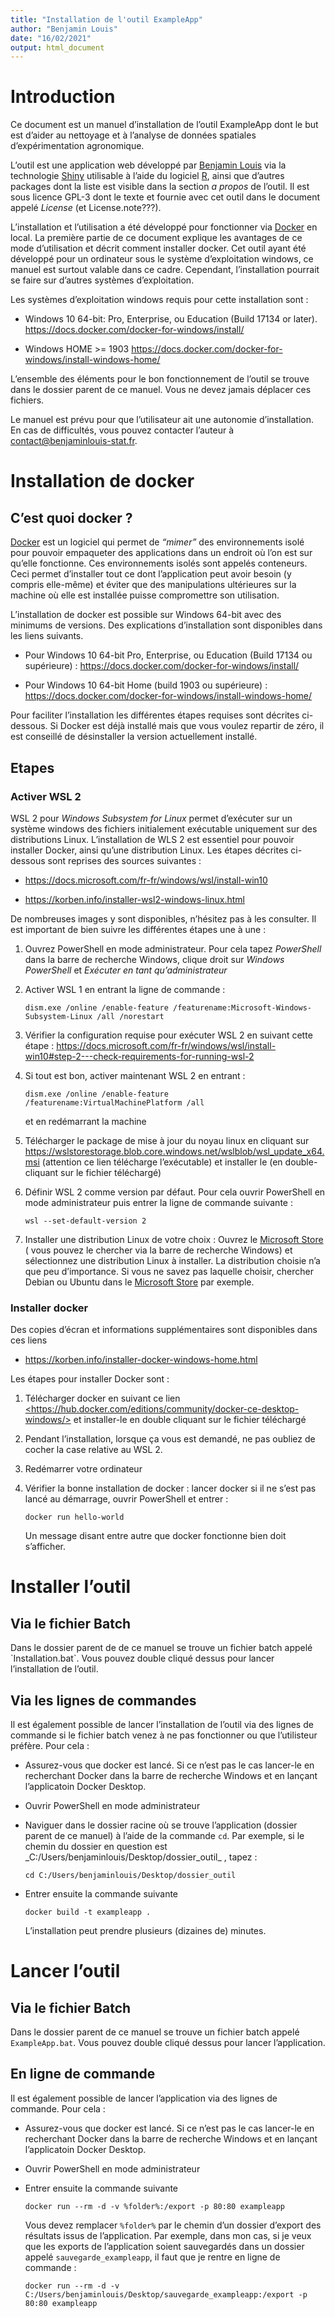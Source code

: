 ```yaml
---
title: "Installation de l'outil ExampleApp"
author: "Benjamin Louis"
date: "16/02/2021"
output: html_document
---
```


# Introduction

Ce document est un manuel d'installation de l'outil ExampleApp dont le but est d'aider au nettoyage et à l'analyse de données spatiales d'expérimentation agronomique.

L'outil est une application web développé par [Benjamin Louis](https://benjaminlouis-stat.fr/ "URL developpeur") via la technologie [Shiny](https://shiny.rstudio.com/) utilisable à l'aide du logiciel [R](https://www.r-project.org/), ainsi que d'autres packages dont la liste est visible dans la section *a propos* de l'outil. Il est sous licence GPL-3 dont le texte et fournie avec cet outil dans le document appelé *License* (et License.note???).

L'installation et l'utilisation a été développé pour fonctionner via [Docker](https://www.docker.com/ "docker") en local. La première partie de ce document explique les avantages de ce mode d'utilisation et décrit comment installer docker. Cet outil ayant été développé pour un ordinateur sous le système d'exploitation windows, ce manuel est surtout valable dans ce cadre. Cependant, l'installation pourrait se faire sur d'autres systèmes d'exploitation.

Les systèmes d'exploitation windows requis pour cette installation sont :

-   Windows 10 64-bit: Pro, Enterprise, ou Education (Build 17134 or later). [https://docs.docker.com/docker-for-windows/install/]()

-   Windows HOME \>= 1903 [https://docs.docker.com/docker-for-windows/install-windows-home/]()

L'ensemble des éléments pour le bon fonctionnement de l'outil se trouve dans le dossier parent de ce manuel. Vous ne devez jamais déplacer ces fichiers.

Le manuel est prévu pour que l'utilisateur ait une autonomie d'installation. En cas de difficultés, vous pouvez contacter l'auteur à [contact\@benjaminlouis-stat.fr](contact@benjaminlouis-stat.fr).

# Installation de docker

## C'est quoi docker ?

[Docker](https://www.docker.com/ "docker") est un logiciel qui permet de *"mimer"* des environnements isolé pour pouvoir empaqueter des applications dans un endroit où l'on est sur qu'elle fonctionne. Ces environnements isolés sont appelés conteneurs. Ceci permet d'installer tout ce dont l'application peut avoir besoin (y compris elle-même) et éviter que des manipulations ultérieures sur la machine où elle est installée puisse compromettre son utilisation.

L'installation de docker est possible sur Windows 64-bit avec des minimums de versions. Des explications d'installation sont disponibles dans les liens suivants.

-   Pour Windows 10 64-bit Pro, Enterprise, ou Education (Build 17134 ou supérieure) : <https://docs.docker.com/docker-for-windows/install/>

-   Pour Windows 10 64-bit Home (build 1903 ou supérieure) : <https://docs.docker.com/docker-for-windows/install-windows-home/>

Pour faciliter l'installation les différentes étapes requises sont décrites ci-dessous. Si Docker est déjà installé mais que vous voulez repartir de zéro, il est conseillé de désinstaller la version actuellement installé.

## Etapes

### Activer WSL 2

WSL 2 pour *Windows Subsystem for Linux* permet d'exécuter sur un système windows des fichiers initialement exécutable uniquement sur des distributions Linux. L'installation de WLS 2 est essentiel pour pouvoir installer Docker, ainsi qu'une distribution Linux. Les étapes décrites ci-dessous sont reprises des sources suivantes :

-   <https://docs.microsoft.com/fr-fr/windows/wsl/install-win10>

-   <https://korben.info/installer-wsl2-windows-linux.html>

De nombreuses images y sont disponibles, n'hésitez pas à les consulter. Il est important de bien suivre les différentes étapes une à une :

1.  Ouvrez PowerShell en mode administrateur. Pour cela tapez *PowerShell* dans la barre de recherche Windows, clique droit sur *Windows PowerShell* et *Exécuter en tant qu'administrateur*

2.  Activer WSL 1 en entrant la ligne de commande :

        dism.exe /online /enable-feature /featurename:Microsoft-Windows-Subsystem-Linux /all /norestart

3.  Vérifier la configuration requise pour exécuter WSL 2 en suivant cette étape : <https://docs.microsoft.com/fr-fr/windows/wsl/install-win10#step-2---check-requirements-for-running-wsl-2>

4.  Si tout est bon, activer maintenant WSL 2 en entrant :

        dism.exe /online /enable-feature /featurename:VirtualMachinePlatform /all 

    et en redémarrant la machine

5.  Télécharger le package de mise à jour du noyau linux en cliquant sur <https://wslstorestorage.blob.core.windows.net/wslblob/wsl_update_x64.msi> (attention ce lien télécharge l'exécutable) et installer le (en double-cliquant sur le fichier téléchargé)

6.  Définir WSL 2 comme version par défaut. Pour cela ouvrir PowerShell en mode administrateur puis entrer la ligne de commande suivante :

        wsl --set-default-version 2

7.  Installer une distribution Linux de votre choix : Ouvrez le [Microsoft Store](https://aka.ms/wslstore) ( vous pouvez le chercher via la barre de recherche Windows) et sélectionnez une distribution Linux à installer. La distribution choisie n'a que peu d'importance. Si vous ne savez pas laquelle choisir, chercher Debian ou Ubuntu dans le [Microsoft Store](https://aka.ms/wslstore) par exemple.

### Installer docker

Des copies d'écran et informations supplémentaires sont disponibles dans ces liens

-   <https://korben.info/installer-docker-windows-home.html>

Les étapes pour installer Docker sont :

1.  Télécharger docker en suivant ce lien [<https://hub.docker.com/editions/community/docker-ce-desktop-windows/>](https://hub.docker.com/editions/community/docker-ce-desktop-windows/){.uri} et installer-le en double cliquant sur le fichier téléchargé

2.  Pendant l'installation, lorsque ça vous est demandé, ne pas oubliez de cocher la case relative au WSL 2.

3.  Redémarrer votre ordinateur

4.  Vérifier la bonne installation de docker : lancer docker si il ne s'est pas lancé au démarrage, ouvrir PowerShell et entrer :

        docker run hello-world

    Un message disant entre autre que docker fonctionne bien doit s'afficher.

# Installer l'outil

## Via le fichier Batch

Dans le dossier parent de de ce manuel se trouve un fichier batch appelé \`Installation.bat\`. Vous pouvez double cliqué dessus pour lancer l'installation de l'outil.

## Via les lignes de commandes

Il est également possible de lancer l'installation de l'outil via des lignes de commande si le fichier batch venez à ne pas fonctionner ou que l'utilisteur préfère. Pour cela :

-   Assurez-vous que docker est lancé. Si ce n'est pas le cas lancer-le en recherchant Docker dans la barre de recherche Windows et en lançant l'applicatoin Docker Desktop.

-   Ouvrir PowerShell en mode administrateur

-   Naviguer dans le dossier racine où se trouve l'application (dossier parent de ce manuel) à l'aide de la commande `cd`. Par exemple, si le chemin du dossier en question est \_C:/Users/benjaminlouis/Desktop/dossier_outil\_ , tapez :

        cd C:/Users/benjaminlouis/Desktop/dossier_outil

-   Entrer ensuite la commande suivante

        docker build -t exampleapp .

    L'installation peut prendre plusieurs (dizaines de) minutes.

# Lancer l'outil

## Via le fichier Batch

Dans le dossier parent de ce manuel se trouve un fichier batch appelé `ExampleApp.bat`. Vous pouvez double cliqué dessus pour lancer l'application.

## En ligne de commande

Il est également possible de lancer l'application via des lignes de commande. Pour cela :

-   Assurez-vous que docker est lancé. Si ce n'est pas le cas lancer-le en recherchant Docker dans la barre de recherche Windows et en lançant l'applicatoin Docker Desktop.

-   Ouvrir PowerShell en mode administrateur

-   Entrer ensuite la commande suivante

        docker run --rm -d -v %folder%:/export -p 80:80 exampleapp

    Vous devez remplacer `%folder%` par le chemin d'un dossier d'export des résultats issus de l'application. Par exemple, dans mon cas, si je veux que les exports de l'application soient sauvegardés dans un dossier appelé `sauvegarde_exampleapp`, il faut que je rentre en ligne de commande :

        docker run --rm -d -v C:/Users/benjaminlouis/Desktop/sauvegarde_exampleapp:/export -p 80:80 exampleapp
